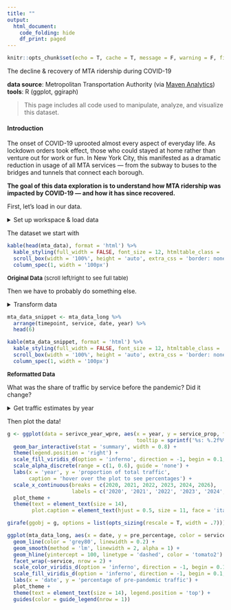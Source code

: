 ```yaml
---
title: ""
output:
  html_document:
    code_folding: hide
    df_print: paged
---
```


```r
knitr::opts_chunk$set(echo = T, cache = T, message = F, warning = F, fig.align = 'center')
```

<projtitle>The decline & recovery of MTA ridership during COVID-19</projtitle>

<b>data source</b>: Metropolitan Transportation Authority (via <a href="https://mavenanalytics.io/data-playground">Maven Analytics</a>)
<br>
<b>tools</b>: R (ggplot, ggiraph)

> This page includes all code used to manipulate, analyze, and visualize this dataset.

#### Introduction

The onset of COVID-19 uprooted almost every aspect of everyday life. As lockdown orders took effect, those who could stayed at home rather than venture out for work or fun. In New York City, this manifested as a dramatic reduction in usage of all MTA services — from the subway to buses to the bridges and tunnels that connect each borough.

**The goal of this data exploration is to understand how MTA ridership was impacted by COVID-19 — and how it has since recovered.**

First, let's load in our data.

<details>
<summary>Set up workspace & load data</summary>
```r

library(tidyverse)
library(lubridate)
library(car)
library(cowplot)
library(ggiraph)
library(DT)
library(kableExtra)

plot_theme <- theme_light() +
  theme(panel.grid = element_blank(),
        strip.background = element_rect(fill = 'grey30'),
        panel.spacing = unit(1, 'lines'))
theme_set(plot_theme)

### load data
mta_data <- read.csv('datasets/MTA_Daily_Ridership.csv', stringsAsFactors = F)
mta_dict <- read.csv('datasets/MTA_data_dictionary.csv', stringsAsFactors = F)

### rename columns & fix date formatting
mta_data <- mta_data %>%
  mutate(Date = as.Date(Date))
colnames(mta_data) <- c('date', 'Subway_current', 'Subway_pre', 'Bus_current', 'Bus_pre', 'LIRR_current', 'LIRR_pre',
                        'MetroNorth_current', 'MetroNorth_pre', 'AccessARide_current', 'AccessARide_pre',
                        'BridgesAndTunnels_current', 'BridgesAndTunnels_pre', 'SIRailway_current', 'SIRailway_pre')

```
</details>

The dataset we start with 

```r

kable(head(mta_data), format = 'html') %>%
  kable_styling(full_width = FALSE, font_size = 12, htmltable_class = 'no-border') %>%
  scroll_box(width = '100%', height = 'auto', extra_css = 'border: none;') %>%
  column_spec(1, width = '100px')

```
<div align="center"><font size=2><b>Original Data</b> (scroll left/right to see full table)</font></div>

Then we have to probably do something else.

<details>
<summary>Transform data</summary>
```r

# to get the actual ridership pre-pandemic:
#   current ridership = pre ridership * pre %
#   pre ridership = current / pre %

# when pre % = 0, it's impossible to estimate original ridership
# this happens ~50 times with the SI railway, but nowhere else
# just removing these datapoints for now

# sum(mta_data$SIRailway_pre == 0)

mta_data_long <- mta_data %>%
  pivot_longer(cols = c(ends_with('current'), ends_with('pre')),
               names_to = c('service', '.value'),
               names_pattern = '(.*?)_(.*)') %>%
  mutate(pre_estimate = ifelse(pre != 0, current / (pre / 100), NaN)) %>%
  pivot_longer(cols = c('current', 'pre_estimate'), names_to = 'timepoint', values_to = 'traffic') %>%
  rename(pre_percentage = pre) %>%
  mutate(year = year(date), .after = 'date') %>%
  mutate(month = month(date), .after = 'year') %>%
  mutate(day = day(date), .after = 'month') %>%
  group_by(service) %>%
  ungroup()

# pull out proportion of traffic pre-pandemic
service_pre <- mta_data_long %>%
  filter(timepoint == 'pre_estimate') %>%
  group_by(service) %>%
  summarise(service_traffic = sum(traffic, na.rm = T)) %>%
  ungroup() %>%
  mutate(total_traffic = sum(service_traffic, na.rm = T),
         service_prop = service_traffic / total_traffic)

# look at proportion of traffic by service by post-pandemic year
service_year <- mta_data_long %>%
  filter(timepoint == 'current') %>%
  group_by(year, service) %>%
  summarise(service_traffic = sum(traffic, na.rm = T)) %>%
  ungroup() %>%
  group_by(year) %>%
  mutate(total_traffic = sum(service_traffic, na.rm = T),
         service_prop = service_traffic / total_traffic)

# combine
serivce_year_wpre <- service_pre %>%
  mutate(year = 2026) %>% # setting pre-pandemic estimates as 2026 for plotting purposes
  rbind(service_year) %>%
  mutate(time_bin = ifelse(year == 'pre-pandemic', 'pre', 'curr'))

# set factor level order
mta_data_long$service <- factor(mta_data_long$service, levels = c('Subway', 'Bus', 'BridgesAndTunnels', 'LIRR',
                                                                  'MetroNorth', 'AccessARide', 'SIRailway'))

```
</details>

```r

mta_data_snippet <- mta_data_long %>%
  arrange(timepoint, service, date, year) %>%
  head(6)

kable(mta_data_snippet, format = 'html') %>%
  kable_styling(full_width = FALSE, font_size = 12, htmltable_class = 'no-border') %>%
  scroll_box(width = '100%', height = 'auto', extra_css = 'border: none;') %>%
  column_spec(1, width = '100px')

```

<div align="center"><font size=2><b>Reformatted Data</b></font></div>

What was the share of traffic by service before the pandemic? Did it change?

<details>
<summary>Get traffic estimates by year</summary>
```r

# look at proportion of traffic pre-pandemic
service_pre <- mta_data_long %>%
  filter(timepoint == 'pre_estimate') %>%
  group_by(service) %>%
  summarise(service_traffic = sum(traffic, na.rm = T)) %>%
  ungroup() %>%
  mutate(total_traffic = sum(service_traffic, na.rm = T),
         service_prop = service_traffic / total_traffic)

# look at proportion of traffic by service by post-pandemic year
service_year <- mta_data_long %>%
  filter(timepoint == 'current') %>%
  group_by(year, service) %>%
  summarise(service_traffic = sum(traffic, na.rm = T)) %>%
  ungroup() %>%
  group_by(year) %>%
  mutate(total_traffic = sum(service_traffic, na.rm = T),
         service_prop = service_traffic / total_traffic)

# combine
serivce_year_wpre <- service_pre %>%
  mutate(year = 2026) %>% # setting pre-pandemic estimates as 2026 for plotting purposes
  rbind(service_year) %>%
  mutate(time_bin = ifelse(year == 'pre-pandemic', 'pre', 'curr'))


```
</details>

Then plot the data!

```r

g <- ggplot(data = serivce_year_wpre, aes(x = year, y = service_prop, fill = service, alpha = time_bin,
                                          tooltip = sprintf('%s: %.2f%%', service, service_prop * 100))) +
  geom_bar_interactive(stat = 'summary', width = 0.8) +
  theme(legend.position = 'right') +
  scale_fill_viridis_d(option = 'inferno', direction = -1, begin = 0.1, end = 0.9) +
  scale_alpha_discrete(range = c(1, 0.6), guide = 'none') +
  labs(x = 'year', y = 'proportion of total traffic',
       caption = 'hover over the plot to see percentages') +
  scale_x_continuous(breaks = c(2020, 2021, 2022, 2023, 2024, 2026),
                     labels = c('2020', '2021', '2022', '2023', '2024', 'pre-pandemic')) +
  plot_theme +
  theme(text = element_text(size = 14),
        plot.caption = element_text(hjust = 0.5, size = 11, face = 'italic'))

girafe(ggobj = g, options = list(opts_sizing(rescale = T, width = .7)))

```

```r

ggplot(mta_data_long, aes(x = date, y = pre_percentage, color = service, fill = service)) +
  geom_line(color = 'grey80', linewidth = 0.2) +
  geom_smooth(method = 'lm', linewidth = 2, alpha = 1) +
  geom_hline(yintercept = 100, linetype = 'dashed', color = 'tomato2') +
  facet_wrap(~service, nrow = 2) +
  scale_color_viridis_d(option = 'inferno', direction = -1, begin = 0.1, end = 0.9) +
  scale_fill_viridis_d(option = 'inferno', direction = -1, begin = 0.1, end = 0.9) +
  labs(x = 'date', y = 'percentage of pre-pandemic traffic') +
  plot_theme +
  theme(text = element_text(size = 14), legend.position = 'top') +
  guides(color = guide_legend(nrow = 1))

```
